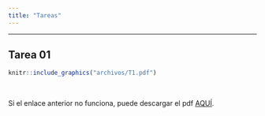```yaml
---
title: "Tareas"
---
```


---

## Tarea 01


```r
knitr::include_graphics("archivos/T1.pdf")
```

<br/>

Si el enlace anterior no funciona, puede descargar el pdf [AQUÍ](archivos/T1.pdf).
